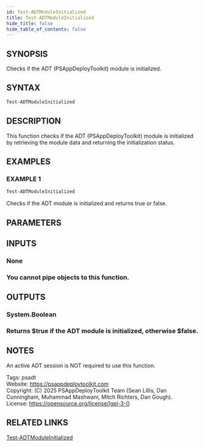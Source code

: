 ```yaml
---
id: Test-ADTModuleInitialized
title: Test-ADTModuleInitialized
hide_title: false
hide_table_of_contents: false
---
```


## SYNOPSIS

Checks if the ADT (PSAppDeployToolkit) module is initialized.

## SYNTAX

```powershell
Test-ADTModuleInitialized
```

## DESCRIPTION

This function checks if the ADT (PSAppDeployToolkit) module is initialized by retrieving the module data and returning the initialization status.

## EXAMPLES

### EXAMPLE 1

```powershell
Test-ADTModuleInitialized
```

Checks if the ADT module is initialized and returns true or false.

## PARAMETERS

## INPUTS

### None

### You cannot pipe objects to this function.
## OUTPUTS

### System.Boolean

### Returns $true if the ADT module is initialized, otherwise $false.
## NOTES
An active ADT session is NOT required to use this function.

Tags: psadt<br />
Website: https://psappdeploytoolkit.com<br />
Copyright: (C) 2025 PSAppDeployToolkit Team (Sean Lillis, Dan Cunningham, Muhammad Mashwani, Mitch Richters, Dan Gough).<br />
License: https://opensource.org/license/lgpl-3-0

## RELATED LINKS

[Test-ADTModuleInitialized](./Test-ADTModuleInitialized.mdx)
